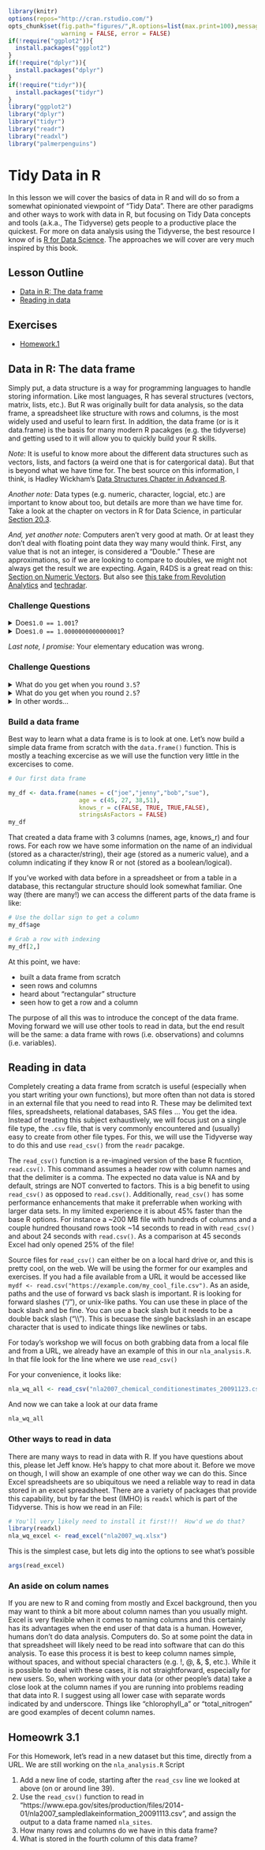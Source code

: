 ```r
library(knitr)
options(repos="http://cran.rstudio.com/")
opts_chunk$set(fig.path="figures/",R.options=list(max.print=100),message = FALSE,
               warning = FALSE, error = FALSE)
if(!require("ggplot2")){
  install.packages("ggplot2")
}
if(!require("dplyr")){
  install.packages("dplyr")
}
if(!require("tidyr")){
  install.packages("tidyr")
}
library("ggplot2")
library("dplyr")
library("tidyr")
library("readr")
library("readxl")
library("palmerpenguins")
```

# Tidy Data in R

In this lesson we will cover the basics of data in R and will do so from a somewhat opinionated viewpoint of "Tidy Data".  There are other paradigms and other ways to work with data in R, but focusing on Tidy Data concepts and tools (a.k.a., The Tidyverse) gets people to a productive place the quickest.  For more on data analysis using the Tidyverse, the best resource I know of is [R for Data Science](http://r4ds.had.co.nz).  The approaches we will cover are very much inspired by this book.

## Lesson Outline
- [Data in R: The data frame](#data-in-r-the-data-frame)
- [Reading in data](#reading-in-data)

## Exercises
- [Homework.1](#homework-31)

## Data in R: The data frame

Simply put, a data structure is a way for programming languages to handle storing information.  Like most languages, R has several structures (vectors, matrix, lists, etc.).  But R was originally built for data analysis, so the data frame, a spreadsheet like structure with rows and columns, is the most widely used and useful to learn first.  In addition, the data frame (or is it data.frame) is the basis for many modern R pacakges (e.g. the tidyverse) and getting used to it will allow you to quickly build your R skills.

*Note:* It is useful to know more about the different data structures such as vectors, lists, and factors (a weird one that is for catergorical data).  But that is beyond what we have time for.  The best source on this information, I think, is Hadley Wickham's [Data Structures Chapter in Advanced R](http://adv-r.had.co.nz/Data-structures.html).  

*Another note:* Data types (e.g. numeric, character, logcial, etc.) are important to know about too, but details are more than we have time for.  Take a look at the chapter on vectors in R for Data Science, in particular [Section 20.3](https://r4ds.had.co.nz/vectors.html#important-types-of-atomic-vector).  

*And, yet another note:* Computers aren't very good at math.  Or at least they don't deal with floating point data they way many would think.  First, any value that is not an integer, is considered a "Double."  These are approximations, so if we are looking to compare to doubles, we might not always get the result we are expecting.   Again, R4DS is a great read on this: [Section on Numeric Vectors](https://r4ds.had.co.nz/vectors.html#numeric).  But also see [this take from Revolution Analytics](https://blog.revolutionanalytics.com/2009/11/floatingpoint-errors-explained.html) and [techradar](https://www.techradar.com/news/computing/why-computers-suck-at-maths-644771/2). 

### Challenge Questions

<details>
<summary>Does` 1.0 == 1.001`?</summary>
  
```r
1.0 == 1.001
```

</details>  

<details>
<summary>Does` 1.0 == 1.0000000000000001`?</summary>
  
```r
1.0 == 1.0000000000000001
```

</details>     
  

*Last note, I promise:* Your elementary education was wrong. 

### Challenge Questions

<details>
<summary>What do you get when you round `3.5`?</summary>
  
```r
round(3.5)
```

</details>

<details>
<summary>What do you get when you round `2.5`?</summary>
  
```r
round(2.5)
```

</details>

<details>
<summary>In other words...</summary>
In other words, if the last digit is a 5, and the digit we are rounding is even, the we round down. But, if the last digit is a 5, and the digit we around rounding is odd, the we round up. There are actually good reasons for this (think bias).  Read up on the IEEE 754 standard [rules on rounding](https://en.wikipedia.org/wiki/IEEE_754#Rounding_rules).  
</details>

### Build a data frame
Best way to learn what a data frame is is to look at one.  Let's now build a simple data frame from scratch with the `data.frame()` function.  This is mostly a teaching excercise as we will use the function very little in the excercises to come.  

```r
# Our first data frame

my_df <- data.frame(names = c("joe","jenny","bob","sue"), 
                    age = c(45, 27, 38,51), 
                    knows_r = c(FALSE, TRUE, TRUE,FALSE), 
                    stringsAsFactors = FALSE)
my_df
```

That created a data frame with 3 columns (names, age, knows_r) and four rows.  For each row we have some information on the name of an individual (stored as a character/string), their age (stored as a numeric value), and a column indicating if they know R or not (stored as a boolean/logical).

If you've worked with data before in a spreadsheet or from a table in a database, this rectangular structure should look somewhat familiar.   One way (there are many!) we can access the different parts of the data frame is like:

```r
# Use the dollar sign to get a column
my_df$age

# Grab a row with indexing
my_df[2,]
```

At this point, we have:

- built a data frame from scratch
- seen rows and columns
- heard about "rectangular" structure
- seen how to get a row and a column

The purpose of all this was to introduce the concept of the data frame.  Moving forward we will use other tools to read in data, but the end result will be the same: a data frame with rows (i.e. observations) and columns (i.e. variables).

## Reading in data

Completely creating a data frame from scratch is useful (especially when you start writing your own functions), but more often than not data is stored in an external file that you need to read into R.  These may be delimited text files, spreadsheets, relational databases, SAS files ...  You get the idea.  Instead of treating this subject exhaustively, we will focus just on a single file type, the `.csv` file, that is very commonly encountered and (usually) easy to create from other file types.  For this, we will use the Tidyverse way to do this and use  `read_csv()` from the `readr` pacakge.

The `read_csv()` function is a re-imagined version of the base R fucntion, `read.csv()`.  This command assumes a header row with column names and that the delimiter is a comma. The expected no data value is NA and by default, strings are NOT converted to factors.  This is a big benefit to using `read_csv()` as opposed to `read.csv()`.  Additionally, `read_csv()` has some performance enhancements that make it preferrable when working with larger data sets.  In my limited experience it is about 45% faster than the base R options.  For instance a ~200 MB file with hundreds of columns and a couple hundred thousand rows took ~14 seconds to read in with `read_csv()` and about 24 seconds with `read.csv()`.  As a comparison at 45 seconds Excel had only opened 25% of the file!

Source files for `read_csv()` can either be on a local hard drive or, and this is pretty cool, on the web. We will be using the former for our examples and exercises. If you had a file available from a URL it would be accessed like `mydf <- read.csv("https://example.com/my_cool_file.csv")`. As an aside, paths and the use of forward vs back slash is important. R is looking for forward slashes ("/"), or unix-like paths. You can use these in place of the back slash and be fine. You can use a back slash but it needs to be a double back slash ("\\\\"). This is becuase the single backslash in an escape character that is used to indicate things like newlines or tabs. 

For today's workshop we will focus on both grabbing data from a local file and from a URL, we already have an example of this in our `nla_analysis.R`.  In that file look for the line where we use `read_csv()`

For your convenience, it looks like:

```r
nla_wq_all <- read_csv("nla2007_chemical_conditionestimates_20091123.csv")
```

And now we can take a look at our data frame

```r
nla_wq_all
```

### Other ways to read in data

There are many ways to read in data with R.  If you have questions about this, please let Jeff know.  He's happy to chat more about it.  Before we move on though, I will show an example of one other way we can do this.   Since Excel spreadsheets are so ubiquitous we need a reliable way to read in data stored in an excel spreadsheet.  There are a variety of packages that provide this capability, but by far the best (IMHO) is `readxl` which is part of the Tidyverse.  This is how we read in an File:

```r
# You'll very likely need to install it first!!!  How'd we do that?
library(readxl)
nla_wq_excel <- read_excel("nla2007_wq.xlsx")
```

This is the simplest case, but lets dig into the options to see what's possible

```r
args(read_excel)
```

### An aside on colum names

If you are new to R and coming from mostly and Excel background, then you may want to think a bit more about column names than you usually might.  Excel is very flexible when it comes to naming columns and this certainly has its advantages when the end user of that data is a human.  However, humans don't do data analysis.  Computers do.  So at some point the data in that spreadsheet will likely need to be read into software that can do this analysis.  To ease this process it is best to keep column names simple, without spaces, and without special characters (e.g. !, @, &, $, etc.).  While it is possible to deal with these cases, it is not straightforward, especially for new users.  So, when working with your data (or other people's data) take a close look at the column names if you are running into problems reading that data into R.  I suggest using all lower case with separate words indicated by and underscore.  Things like "chlorophyll_a" or "total_nitrogen" are good examples of decent column names.


## Homeowrk 3.1

For this Homework, let's read in a new dataset but this time, directly from a URL.  We are still working on the `nla_analysis.R` Script

1. Add a new line of code, starting after the `read_csv` line we looked at above (on or around line 39).  
2. Use the `read_csv()` function to read in "https://www.epa.gov/sites/production/files/2014-01/nla2007_sampledlakeinformation_20091113.csv", and assign the output to a data frame named `nla_sites`.
3. How many rows and columns do we have in this data frame?  
4. What is stored in the fourth column of this data frame?